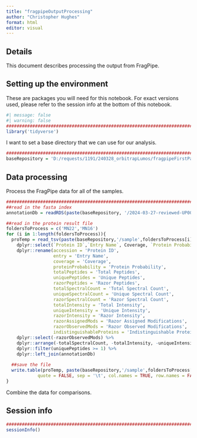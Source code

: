 ```yaml
---
title: "fragpipeOutputProcessing"
author: "Christopher Hughes"
format: html
editor: visual
---
```


## Details

This document describes processing the output from FragPipe.

## Setting up the environment

These are packages you will need for this notebook. For exact versions used, please refer to the session info at the bottom of this notebook.

```r
#| message: false
#| warning: false
##########################################################################################
library('tidyverse')
```

I want to set a base directory that we can use for our analysis.

```r
##########################################################################################
baseRepository = 'D:/requests/1191/240328_orbitrapLumos/fragpipeFirstPass'
```

## Data processing

Process the FragPipe data for all of the samples.

```r
##########################################################################################
##read in the fasta index
annotationDb = readRDS(paste(baseRepository, '/2024-03-27-reviewed-UP000000589-spikein.fasta_index_trypticPeps.rds',sep=''))

##read in the protein result file
foldersToProcess = c('MN22','MN16')
for (i in 1:length(foldersToProcess)){
  proTemp = read_tsv(paste(baseRepository,'/sample',foldersToProcess[i],'/protein.tsv',sep=''), show_col_types = FALSE) %>%
    dplyr::select(`Protein ID`,`Entry Name`, Coverage, `Protein Probability`, `Total Peptides`:`Indistinguishable Proteins`) %>%
    dplyr::rename(accession = 'Protein ID',
                  entry = 'Entry Name',
                  coverage = 'Coverage',
                  proteinProbability = 'Protein Probability',
                  totalPeptides = 'Total Peptides',
                  uniquePeptides = 'Unique Peptides',
                  razorPeptides = 'Razor Peptides',
                  totalSpectralCount = 'Total Spectral Count',
                  uniqueSpectralCount = 'Unique Spectral Count',
                  razorSpectralCount = 'Razor Spectral Count',
                  totalIntensity = 'Total Intensity',
                  uniqueIntensity = 'Unique Intensity',
                  razorIntensity = 'Razor Intensity',
                  razorAssignedMods = 'Razor Assigned Modifications',
                  razorObservedMods = 'Razor Observed Modifications',
                  indistinguishableProteins = 'Indistinguishable Proteins') %>%
    dplyr::select(-razorObservedMods) %>%
    dplyr::arrange(-totalSpectralCount, -totalIntensity, -uniqueIntensity, -razorIntensity) %>%
    dplyr::filter(uniquePeptides >= 1) %>%
    dplyr::left_join(annotationDb)
  
  ##save the file
  write.table(proTemp, paste(baseRepository,'/sample',foldersToProcess[i],'/proteinProcessed.tsv',sep=''),
            quote = FALSE, sep = '\t', col.names = TRUE, row.names = FALSE)
}
```

Combine the data for comparisons.

## Session info

```r
##########################################################################################
sessionInfo()
```
